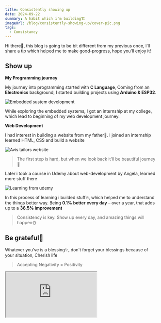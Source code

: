 ```yaml
---
title: Consistently showing up
date: 2024-09-22
summary: A habit which i'm building🏗️
imageUrl: /blog/consistently-showing-up/cover-pic.png
tags:
  - Consistancy
---
```


Hi there👋, this blog is going to be bit different from my previous once, I'll share a tip which helped me to make good-progress, hope you'll enjoy it!

<H2>Show up</H2>

**My Programming journey**

My journey into programming started with **C Language**, Coming from an **Electronics** background, I started building projects using **Arduino & ESP32**.

![Embedded sustem development](/blog/consistently-showing-up/arduino.jpeg)

While exploring the embedded systems, I got an internship at my college, which lead to beginning of my web development journey.

**Web Development**

I had interest in building a website from my father👨. I joined an internship learned HTML, CSS and build a website

![Avis tailors website](/blog/consistently-showing-up/avis-tailors.jpg)

> The first step is hard, but when we look back it'll be beautiful journey🌼

Later i took a course in Udemy about web-development by Angela, learned more stuff there

![Learning from udemy](/blog/consistently-showing-up/udemy-course.jpg)

In this process of learning i builded stuff🔥, which helped me to understand the things better way. Being **0.1% better every day** – over a year, that adds up to a **36.5% improvement**

> Consistency is key. Show up every day, and amazing things will happen🌞

<H2>Be grateful🙏</H2>

Whatever you've is a blessing✨, don't forget your blessings because of your situation, Cherish life

> Accepting Negativity = Positivity

<iframe
  style={{ height: "30rem", borderRadius: "0.5rem" }}
  loading="lazy"
  allowtransparency="true"
  src="https://www.instagram.com/reel/C_5BPvzNU3A/embed/captioned/?cr=1&v=14&wp=1080&rd=https%3A%2F%2Fcdpn.io&rp=%2Fcpe%2Fboomboom%2Findex.html%3Feditors%3D1010%26key%3Dindex.html-6f9d3c15-34d2-62b7-fd58-c9e92e8038b0#%7B%22ci%22%3A0%2C%22os%22%3A1332%2C%22ls%22%3A512%2C%22le%22%3A1322%7D"
/>

<H2>My Commitment: 1 Quality Post per Week</H2>

I'm making a habit of creating blog posts, I'll be sharing stuff related to these topics👇

- Web Development
- Tech
- Productivity Tools
- Personality Development

And that's it for this blog, thanks for making it till here, stay tuned peace✌️
